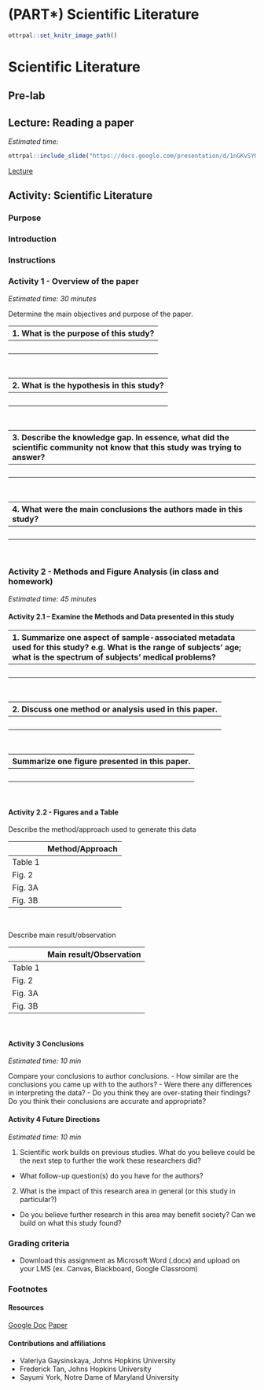 
# (PART\*) Scientific Literature {-}

<!-- Set up code of OTTR Book-->

```r
ottrpal::set_knitr_image_path()
```

# Scientific Literature

## Pre-lab

## Lecture: Reading a paper

*Estimated time: *

```r

ottrpal::include_slide("https://docs.google.com/presentation/d/1nGKvSYGHJu0JZLMWZiFu_iGLIC16IKlnWsVyNyjdyek/edit#slide=id.g35f391192_00")

```

[Lecture](https://docs.google.com/presentation/d/1uuuAbg_rcfCVohaVrrxfUfszwTDqigzg34qEWfTNeR0/edit#slide=id.g35f391192_00)


## Activity: Scientific Literature

### Purpose

### Introduction

### Instructions

### Activity 1 - Overview of the paper

*Estimated time: 30 minutes*

Determine the main objectives and purpose of the paper. 

|1. What is the purpose of this study?  |
|:--|
| <br> |
<br>

|2. What is the hypothesis in this study?  |
|:--|
| <br> |
<br>

|3. Describe the knowledge gap. In essence, what did the scientific community not know that this study was trying to answer?|
|:--|
| <br> |
<br>

|4. What were the main conclusions the authors made in this study?|
|:--|
| <br> |
<br>

### Activity 2 - Methods and Figure Analysis (in class and homework)

*Estimated time: 45 minutes*

#### Activity 2.1 – Examine the Methods and Data presented in this study

|1. Summarize one aspect of sample-associated metadata used for this study? e.g. What is the range of subjects’ age; what is the spectrum of subjects’ medical problems?|
|:--|
| <br> |
<br>

|2. Discuss one method or analysis used in this paper.|
|:--|
| <br> |
<br>

|Summarize one figure presented in this paper.|
|:--|
| <br> |
<br>

#### Activity 2.2 - Figures and a Table


Describe the method/approach used to generate this data

|                  |Method/Approach|
|:-----------------|----:|
|Table 1          || 
|Fig. 2     ||
|Fig. 3A       | | 
|Fig. 3B   | |
<br>

Describe main result/observation 

|                  |Main result/Observation|
|:-------|----:|
|Table 1          || 
|Fig. 2     ||
|Fig. 3A       | | 
|Fig. 3B   | |
<br>

#### Activity 3 Conclusions

*Estimated time: 10 min* 

Compare your conclusions to author conclusions. 
- How similar are the conclusions you came up with to the authors? 
- Were there any differences in interpreting the data? 
- Do you think they are over-stating their findings? Do you think their conclusions are accurate and appropriate?

#### Activity 4 Future Directions

*Estimated time: 10 min* 

1. Scientific work builds on previous studies. What do you believe could be the next step to further the work these researchers did?
- What follow-up question(s) do you have for the authors?


2. What is the impact of this research area in general (or this study in particular?)
- Do you believe further research in this area may benefit society? Can we build on what this study found?


### Grading criteria

- Download this assignment as Microsoft Word (.docx) and upload on your LMS (ex. Canvas, Blackboard, Google Classroom)

### Footnotes

#### Resources

[Google Doc](https://docs.google.com/document/d/1Mg9DGVk0EsSfYwl8VsRHb-_QdtZqiBmhWvbhUWkQERc/edit?usp=sharing)
[Paper](https://drive.google.com/file/d/1_0Q8Wqvj2AGLAvhkfwaRB_5sYKLSr0Tx/view?usp=sharing)

#### Contributions and affiliations

- Valeriya Gaysinskaya, Johns Hopkins University
- Frederick Tan, Johns Hopkins University
- Sayumi York, Notre Dame of Maryland University




